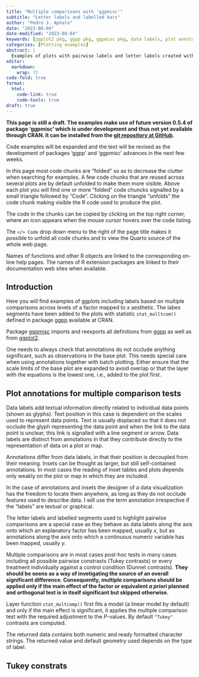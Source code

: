 ```yaml
---
title: "Multiple comparisons with 'ggpmisc'"
subtitle: "Letter labels and labelled bars"
author: "Pedro J. Aphalo"
date: "2023-08-04"
date-modified: "2023-08-04"
keywords: [ggplot2 pkg, ggpp pkg, ggpmisc pkg, data labels, plot annotations, pairwise]
categories: [Plotting examples]
abstract: |
  Examples of plots with pairwise labels and letter labels created with `stat_multcomp()` from R package 'ggpmisc'. Function `stat_multcomp()` computes and adds to ggplots the results from multiple comparison tests as labels. Multiple comparisons based on Tukey and Dunnet contrasts are demonstrated.
editor: 
  markdown: 
    wrap: 72
code-fold: true
format:
  html: 
    code-link: true
    code-tools: true
draft: true
---
```


::: callout-warning
**This page is still a draft. The examples make use of future version 0.5.4 of package
'ggpmisc' which is under development and thus not yet available through CRAN. It
can be installed from the [git repository at
GitHub](https://github.com/aphalo/ggpmisc).**

Code examples will be expanded and the text will be revised as the
development of packages 'ggpp' and 'ggpmisc' advances in the next few weeks.
:::

::: callout-tip
In this page most code chunks are "folded" so as to decrease the clutter when
searching for examples. A few code chunks that are reused across several plots
are by default unfolded to make them more visible. Above each plot you will find
one or more "folded" code chuncks signalled by a small triangle followed by
"Code". Clicking on the triangle "unfolds" the code chunk making visible the R
code used to produce the plot.

The code in the chunks can be copied by clicking on the top right
corner, where an icon appears when the mouse cursor hovers over the code
listing.

The `</> Code` drop down menu to the right of the page title makes it possible
to unfold all code chunks and to view the Quarto source of the whole web page.

Names of functions and other R objects are linked to the corresponding on-line
help pages. The names of R extension packages are linked to their documentation
web sites when available.
:::

## Introduction

Here you will find examples of ggplots including labels based on multiple comparisons across levels of a factor mapped to _x_ aesthetic. The labes segments have
been added to the plots with statistic `stat_mulltcom()` defined in package
[ggpp](https://docs.r4photobiology.info/ggpmisc/) available at CRAN.

Package [ggpmisc](https://docs.r4photobiology.info/ggpmisc/) imports and 
reexports all definitions from [ggpp](https://docs.r4photobiology.info/ggpp/)
as well as from [ggplot2](https://ggplot2.tidyverse.org/).

::: callout-important
One needs to always check that annotations do not occlude anything
significant, such as observations in the base plot. This needs special
care when using annotations together with batch plotting. Either ensure
that the scale limits of the base plot are expanded to avoid overlap or
that the layer with the equations is the lowest one, i.e., added to the
plot first.
:::

## Plot annotations for multiple comparison tests

Data labels add textual information directly related to individual data
points (shown as glyphs). Text position in this case is dependent on the
scales used to represent data points. Text is usually displaced so that
it does not occlude the glyph representing the data point and when the
link to the data point is unclear, this link is signalled with a line
segment or arrow. Data labels are distinct from annotations in that they
contribute directly to the representation of data on a plot or map.

Annotations differ from data labels, in that their position is decoupled
from their meaning. Insets can be thought as larger, but still
self-contained annotations. In most cases the reading of inset tables
and plots depends only weakly on the plot or map in which they are
included.

In the case of annotations and insets the designer of a data
visualization has the freedom to locate them anywhere, as long as they
do not occlude features used to describe data. I will use the term
annotation irrespective if the "labels" are textual or graphical.

The letter labels and labelled segments used to highlight pairwise comparisons
are a special case as they behave as data labels along the axis onto which an
explanatory factor has been mapped, usually _x_, but as annotations along the
axis onto which a continuous numeric variable has been mapped, usually _y_.

::: callout-caution
Multiple comparisons are in most cases post-hoc tests in many cases including all possible pairwise constrasts (Tukey contrasts) or every treatment individually against a control condition (Dunnet contrasts). **They should be seens as a way of invetigating the source of an overall significant difference. Consequently, multiple comparisons should be applied only if the main effect of the factor or equivalent _a priori_ planned and orthogonal test is in itself significant but skipped otherwise.**
:::

Layer function `stat_multcomp()` first fits a model (a linear model by default) and only if the main effect is significant, it applies the multiple comparison test with the required adjustment to the _P_-values. By default `"Tukey"` contrasts are computed.

The returned data contains both numeric and ready formatted character strings. The returned value and default geometry used depends on the type of label.

## Tukey constrats

